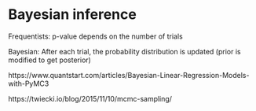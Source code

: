 # Bayesian inference

Frequentists: p-value depends on the number of trials

Bayesian: After each trial, the probability distribution is updated (prior is modified to get posterior)


https://www.quantstart.com/articles/Bayesian-Linear-Regression-Models-with-PyMC3

https://twiecki.io/blog/2015/11/10/mcmc-sampling/